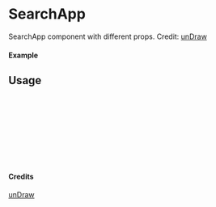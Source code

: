 
<Meta of={SearchApp} title="unDraw/SearchApp" />

# SearchApp

SearchApp component with different props.
Credit: [unDraw](https://undraw.co/illustrations)

#### Example

<Canvas of={SearchApp.Primary} />

## Usage

```ts
import { SearchApp } from "yadl-ui";

const Example = () => {
  return (
      <SearchApp />
  );
};

export default Example;
```

#### Credits
[unDraw](https://undraw.co/illustrations)

